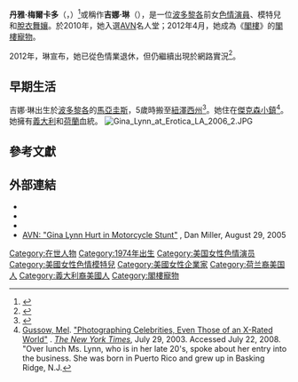 {{noteTA
|G1=Show
|G2=Movie
}}
{{Adult bio
| name            = 吉娜·琳<br>Gina Lynn
| gender          = female
| image           = Gina Lynn 2010.jpg
| caption         = 2010年7月10日，琳出席位於[[洛杉磯|洛杉磯]]的[[Exxxotica|Exxxotica]]會場
| birth_name      = 丹雅·梅爾卡多<br>（Tanya Mercado）
| birth           = {{birth date and age|1974|2|15}}
| location        = {{PRI}}[[馬亞圭斯|馬亞圭斯]]
| death_date      = 
| death_place     = 
| spouse          = 
| height          = {{height|ft=5|in=2|wiki=yes}}<ref name="hs">{{cite web | url=http://www.marksfriggin.com/news06/5-1.htm#thu | title=Stern Show News – Archive | accessdate=2007-05-19 | date=2006-05-04 | archive-date=2018-09-19 | archive-url=https://web.archive.org/web/20180919085436/http://www.marksfriggin.com/news06/5-1.htm#thu | dead-url=no }}</ref>
| weight          = {{convert|48|kg|lb|abbr=on}}<ref name="hs"/>
| measurements    = 34D-24-34（D罩杯）
| eye color       = 棕色（戴藍色鏡片）
| hair color      = 黑色（染金）
| ethnicity       = [[義大利|義大利]]和[[荷蘭|荷蘭]]<ref name=PleasureContract>{{cite web |url=http://www.avn.com/html/avn/news/nws/news2082.html |title=Gina Lynn Signs With Pleasure One Year, 10 Video Deal |accessdate=2015-07-09 |author=Humphrey Pennyworth |date=2000-06-15 |publisher=''[[AVN_(magazine)|AVN]]'' |deadurl=yes |archiveurl=https://web.archive.org/web/20021025024340/http://www.avn.com/html/avn/news/nws/news2082.html |archivedate=2002-10-25 }}</ref>
| alias           = 
| number_of_films = 
| homepage        = www.ginalynn.com
}}
'''丹雅·梅爾卡多'''（{{lang-en|'''Tanya Mercado'''}}，{{bd|1974年|2月15日}}）<ref name=nyt>{{cite news |url=http://www.nytimes.com/2006/01/10/national/10porn.html?_r=1 |title=A Night to See the Stars Actually Wearing Clothes |accessdate=2007-11-08 |author=Matt Richtel |date=2006-01-05 |work=[[The_New_York_Times|The New York Times]] |archive-date=2016-04-19 |archive-url=https://web.archive.org/web/20160419005845/http://www.nytimes.com/2006/01/10/national/10porn.html?_r=1 |dead-url=no }}</ref>或稱作'''吉娜·琳'''（{{lang-en|'''Gina Lynn'''}}），是一位[[波多黎各|波多黎各]]前女[[色情演員|色情演員]]、模特兒和[[脫衣舞孃|脫衣舞孃]]。於2010年，她入選[[AVN|AVN]]名人堂；2012年4月，她成為《[[閣樓_(雜誌)|閣樓]]》的[[閣樓寵物|閣樓寵物]]。

2012年，琳宣布，她已從色情業退休，但仍繼續出現於網路實況<ref>{{cite web |url=http://www.xtrememagazine.com/2012/03/gina-lynn-confesses-to-howard-stern-no-more-porn/ |title=Gina Lynn Is Done With Porn |publisher=Xtrememagazine.com |date=2012-03-28 |accessdate=2014-04-20 |deadurl=yes |archiveurl=https://web.archive.org/web/20140407080702/http://www.xtrememagazine.com/2012/03/gina-lynn-confesses-to-howard-stern-no-more-porn/ |archivedate=2014-04-07 }}</ref>。

==早期生活==
吉娜·琳出生於[[波多黎各|波多黎各]]的[[馬亞圭斯|馬亞圭斯]]，5歲時搬至[[紐澤西州|紐澤西州]]<ref name=PinkWorld>{{cite web|url= http://www.pinkworld.com/pornstars/interviews/Gina-Lynn.html|title= PinkWorld Interview with Gina Lynn|accessdate= 2016-08-01|publisher= PinkWorld|deadurl= yes|archiveurl= https://web.archive.org/web/20081023181202/http://www.pinkworld.com/pornstars/interviews/Gina-Lynn.html|archivedate= 2008-10-23}}</ref>。她住在[[傑克森小鎮_(紐澤西州)|傑克森小鎮]]<ref name=NYT2003>[[Mel_Gussow|Gussow, Mel]]. [http://www.nytimes.com/2003/07/29/books/photographing-celebrities-even-those-of-an-x-rated-world.html "Photographing Celebrities, Even Those of an X-Rated World"] {{Wayback|url=http://www.nytimes.com/2003/07/29/books/photographing-celebrities-even-those-of-an-x-rated-world.html |date=20201118030749 }}. ''[[The_New_York_Times|The New York Times]]'', July 29, 2003. Accessed July 22, 2008. "Over lunch Ms. Lynn, who is in her late 20's, spoke about her entry into the business. She was born in Puerto Rico and grew up in Basking Ridge, N.J.</ref>。她擁有[[義大利|義大利]]和[[荷蘭|荷蘭]]血統。
[[File:Gina_Lynn_at_Erotica_LA_2006_2.JPG|thumb]]

==參考文獻==
{{Reflist|30em}}

==外部連結==
{{Commons category|Gina Lynn}}
{{portal|色情}}
* {{IMDb name|1046017|Gina Lynn}}
* {{iafd name|id=GinaLynn|gender=female|name=Gina Lynn}}
* {{afdb name|id=23516|gender=female|name=Gina Lynn}}
* [http://www.avn.com/index.php?Primary_Navigation=Articles&Action=View_Article&Content_ID=238004 AVN: "Gina Lynn Hurt in Motorcycle Stunt"] {{Wayback|url=http://www.avn.com/index.php?Primary_Navigation=Articles&Action=View_Article&Content_ID=238004 |date=20180919085457 }}, Dan Miller, August 29, 2005

{{DEFAULTSORT:Lynn, Gina}}
[[Category:在世人物|Category:在世人物]]
[[Category:1974年出生|Category:1974年出生]]
[[Category:美国女性色情演员|Category:美国女性色情演员]]
[[Category:美國女性色情模特兒|Category:美國女性色情模特兒]]
[[Category:美國女性企業家|Category:美國女性企業家]]
[[Category:荷兰裔美国人|Category:荷兰裔美国人]]
[[Category:義大利裔美國人|Category:義大利裔美國人]]
[[Category:閣樓寵物|Category:閣樓寵物]]